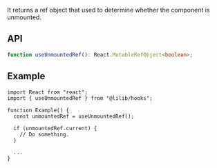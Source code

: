 It returns a ref object that used to determine whether the component is unmounted.

## API

```ts
function useUnmountedRef(): React.MutableRefObject<boolean>;
```

## Example

```tsx
import React from "react";
import { useUnmountedRef } from "@lilib/hooks";

function Example() {
  const unmountedRef = useUnmountedRef();

  if (unmountedRef.current) {
    // Do something.
  }

  ...
}
```
